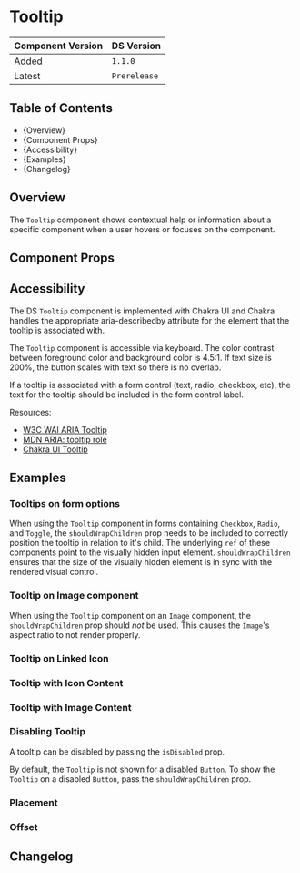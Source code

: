 

<Meta of={TooltipStories} />

# Tooltip

| Component Version | DS Version   |
| ----------------- | ------------ |
| Added             | `1.1.0`      |
| Latest            | `Prerelease` |

## Table of Contents

- {<Link href="#overview" target="_self">Overview</Link>}
- {<Link href="#component-props" target="_self">Component Props</Link>}
- {<Link href="#accessibility" target="_self">Accessibility</Link>}
- {<Link href="#examples" target="_self">Examples</Link>}
- {<Link href="#changelog" target="_self">Changelog</Link>}

## Overview

<Description of={TooltipStories} />

The `Tooltip` component shows contextual help or information about a specific
component when a user hovers or focuses on the component.

## Component Props

<Canvas of={TooltipStories.WithControls} />

<ArgTypes of={TooltipStories.WithControls} />

## Accessibility

The DS `Tooltip` component is implemented with Chakra UI and Chakra handles the
appropriate aria-describedby attribute for the element that the tooltip is associated with.

The `Tooltip` component is accessible via keyboard. The color contrast between
foreground color and background color is 4.5:1. If text size is 200%, the
button scales with text so there is no overlap.

If a tooltip is associated with a form control (text, radio, checkbox, etc),
the text for the tooltip should be included in the form control label.

Resources:

- [W3C WAI ARIA Tooltip](https://www.w3.org/WAI/ARIA/apg/patterns/tooltip/)
- [MDN ARIA: tooltip role](https://developer.mozilla.org/en-US/docs/Web/Accessibility/ARIA/Roles/tooltip_role)
- [Chakra UI Tooltip](https://chakra-ui.com/docs/components/overlay/tooltip)

## Examples

### Tooltips on form options

When using the `Tooltip` component in forms containing `Checkbox`, `Radio`, and `Toggle`,
the `shouldWrapChildren` prop needs to be included to correctly position the tooltip in
relation to it's child. The underlying `ref` of these components point to the visually hidden
input element. `shouldWrapChildren` ensures that the size of the visually hidden element is
in sync with the rendered visual control.

<Canvas of={TooltipStories.OnFormElements} />

### Tooltip on Image component

When using the `Tooltip` component on an `Image` component, the
`shouldWrapChildren` prop should _not_ be used. This causes the `Image`'s
aspect ratio to not render properly.

<Canvas of={TooltipStories.OnImageComponents} />

### Tooltip on Linked Icon

<Canvas of={TooltipStories.OnLinkedIcons} />

### Tooltip with Icon Content

<Canvas of={TooltipStories.UsingIconContent} />

### Tooltip with Image Content

<Canvas of={TooltipStories.UsingImageContent} />

### Disabling Tooltip

A tooltip can be disabled by passing the `isDisabled` prop.

<Canvas of={TooltipStories.DisablingTooltip} />

By default, the `Tooltip` is not shown for a disabled `Button`. To show the `Tooltip`
on a disabled `Button`, pass the `shouldWrapChildren` prop.

<Canvas of={TooltipStories.DisablingTooltipButton} />

### Placement

<Canvas of={TooltipStories.TooltipPlacement} />

### Offset

<Canvas of={TooltipStories.TooltipOffset} />

## Changelog

<ComponentChangelogTable changelogData={changelogData} />
